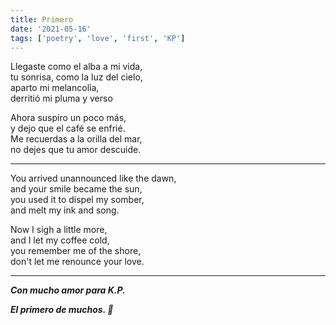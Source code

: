 ```yaml
---
title: Primero
date: '2021-05-16'
tags: ['poetry', 'love', 'first', 'KP']
---
```


<div className="italic">

Llegaste como el alba a mi vida,<br/>
tu sonrisa, como la luz del cielo,<br/>
aparto mi melancolía,<br/>
derritió mi pluma y verso<br/>

Ahora suspiro un poco más,<br/>
y dejo que el café se enfrié.<br/>
Me recuerdas a la orilla del mar,<br/>
no dejes que tu amor descuide.<br/>

</div>

***

<div className="italic">

You arrived unannounced like the dawn,<br/>
and your smile became the sun,<br/>
you used it to dispel my somber,<br/>
and melt my ink and song.<br/>

Now I sigh a little more,<br/>
and I let my coffee cold,<br/>
you remember me of the shore,<br/>
don't let me renounce your love.<br/>

</div>

***

***Con mucho amor para K.P.***

***El primero de muchos. 💙***